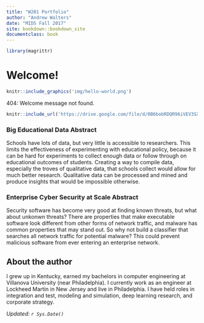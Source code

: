 ```yaml
---
title: "W201 Portfolio"
author: "Andrew Walters"
date: "MIDS Fall 2017"
site: bookdown::bookdown_site
documentclass: book
---
```


<!-- This won't be displayed but it will initialize your R session. Add any R libraries you need here. -->
```r
library(magrittr)
```

# Welcome! {-}

<!-- You can include images saved within your repo... -->
```r
knitr::include_graphics('img/hello-world.png')
```

404: Welcome message not found.

<!-- Below this line is just examples of how you can embed video from Google Drive. First you have to enable sharing, then just get the object ID which is that long string between d/ and /preview and will also be appended to any sharing link you generate for your video. -->
<p>
```r
knitr::include_url('https://drive.google.com/file/d/0B6bobRDQR96iVEV3SXJJal9CczQ/preview')
```

### Big Educational Data Abstract {-}

Schools have lots of data, but very little is accessible to researchers. This limits the effectiveness of experimenting with educational policy, because it can be hard for experiments to collect enough data or follow through on educational outcomes of students. Creating a way to compile data, especially the troves of qualitative data, that schools collect would allow for much better research. Qualitative data can be processed and mined and produce insights that would be impossible otherwise.

### Enterprise Cyber Security at Scale Abstract {-}

Security software has become very good at finding known threats, but what about unkonwn threats? There are properties that make executable software look different from other forms of network traffic, and malware has common properties that may stand out. So why not build a classifier that searches all network traffic for potential malware? This could prevent malicious software from ever entering an enterprise network.

## About the author {-}

I grew up in Kentucky, earned my bachelors in computer engineering at Villanova University (near Philadelphia). I currently work as an engineer at Lockheed Martin in New Jersey and live in Philadelphia. I have held roles in integration and test, modeling and simulation, deep learning research, and corporate strategy.

*Updated: `r Sys.Date()`*

